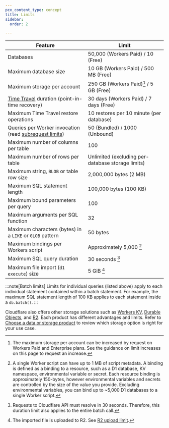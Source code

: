 ```yaml
---
pcx_content_type: concept
title: Limits
sidebar:
  order: 2

---
```



| Feature                                                                                                             | Limit                                             |
| ------------------------------------------------------------------------------------------------------------------- | ------------------------------------------------- |
| Databases                                                                                                           | 50,000 (Workers Paid) / 10 (Free)                 |
| Maximum database size                                                                                               | 10 GB (Workers Paid) / 500 MB (Free)              |
| Maximum storage per account                                                                                         | 250 GB (Workers Paid)[^1] / 5 GB (Free)           |
| [Time Travel](/d1/reference/time-travel/) duration (point-in-time recovery)                                         | 30 days (Workers Paid) / 7 days (Free)            |
| Maximum Time Travel restore operations                                                                              | 10 restores per 10 minute (per database)          |
| Queries per Worker invocation (read [subrequest limits](/workers/platform/limits/#how-many-subrequests-can-i-make)) | 50 (Bundled) / 1000 (Unbound)                     |
| Maximum number of columns per table                                                                                 | 100                                               |
| Maximum number of rows per table                                                                                    | Unlimited (excluding per-database storage limits) |
| Maximum string, `BLOB` or table row size                                                                            | 2,000,000 bytes (2 MB)                            |
| Maximum SQL statement length                                                                                        | 100,000 bytes (100 KB)                            |
| Maximum bound parameters per query                                                                                  | 100                                               |
| Maximum arguments per SQL function                                                                                  | 32                                                |
| Maximum characters (bytes) in a `LIKE` or `GLOB` pattern                                                            | 50 bytes                                          |
| Maximum bindings per Workers script                                                                                 | Approximately 5,000 [^2]                          |
| Maximum SQL query duration                                                                                          | 30 seconds [^3]                                   |
| Maximum file import (`d1 execute`) size                                                                             | 5 GiB [^4]                                        |

:::note[Batch limits]
Limits for individual queries (listed above) apply to each individual statement contained within a batch statement. For example, the maximum SQL statement length of 100 KB applies to each statement inside a `db.batch()`.
:::

[^1]: The maximum storage per account can be increased by request on Workers Paid and Enterprise plans. See the guidance on limit increases on this page to request an increase.

[^2]: A single Worker script can have up to 1 MB of script metadata. A binding is defined as a binding to a resource, such as a D1 database, KV namespace, environmental variable or secret. Each resource binding is approximately 150-bytes, however environmental variables and secrets are controlled by the size of the value you provide. Excluding environmental variables, you can bind up to \~5,000 D1 databases to a single Worker script.

[^3]: Requests to Cloudflare API must resolve in 30 seconds. Therefore, this duration limit also applies to the entire batch call.

[^4]: The imported file is uploaded to R2. See [R2 upload limit](/r2/platform/limits).

Cloudflare also offers other storage solutions such as [Workers KV](/kv/api/), [Durable Objects](/durable-objects/), and [R2](/r2/get-started/). Each product has different advantages and limits. Refer to [Choose a data or storage product](/workers/platform/storage-options/) to review which storage option is right for your use case.

<Render file="limits_increase" product="workers" />